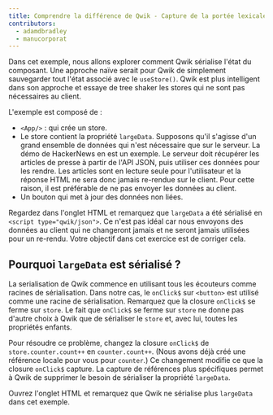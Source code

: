```yaml
---
title: Comprendre la différence de Qwik - Capture de la portée lexicale
contributors:
  - adamdbradley
  - manucorporat
---
```


Dans cet exemple, nous allons explorer comment Qwik sérialise l'état du composant. Une approche naïve serait pour Qwik de simplement sauvegarder tout l'état associé avec le `useStore()`. Qwik est plus intelligent dans son approche et essaye de tree shaker les stores qui ne sont pas nécessaires au client.

L'exemple est composé de :

- `<App/>` : qui crée un store.
- Le store contient la propriété `largeData`. Supposons qu'il s'agisse d'un grand ensemble de données qui n'est nécessaire que sur le serveur. La démo de HackerNews en est un exemple. Le serveur doit récupérer les articles de presse à partir de l'API JSON, puis utiliser ces données pour les rendre. Les articles sont en lecture seule pour l'utilisateur et la réponse HTML ne sera donc jamais re-rendue sur le client. Pour cette raison, il est préférable de ne pas envoyer les données au client.
- Un bouton qui met à jour des données non liées.

Regardez dans l'onglet HTML et remarquez que `largeData` a été sérialisé en `<script type="qwik/json">`. Ce n'est pas idéal car nous envoyons des données au client qui ne changeront jamais et ne seront jamais utilisées pour un re-rendu. Votre objectif dans cet exercice est de corriger cela.

## Pourquoi `largeData` est sérialisé ?

La serialisation de Qwik commence en utilisant tous les écouteurs comme racines de sérialisation. Dans notre cas, le `onClick$` sur `<button>` est utilisé comme une racine de sérialisation. Remarquez que la closure `onClick$` se ferme sur `store`. Le fait que `onClick$` se ferme sur `store` ne donne pas d'autre choix à Qwik que de sérialiser le `store` et, avec lui, toutes les propriétés enfants.

Pour résoudre ce problème, changez la closure `onClick$` de `store.counter.count++` en `counter.count++`. (Nous avons déjà créé une référence locale pour vous pour `counter`.) Ce changement modifie ce que la closure `onClick$` capture. La capture de références plus spécifiques permet à Qwik de supprimer le besoin de sérialiser la propriété `largeData`.

Ouvrez l'onglet HTML et remarquez que Qwik ne sérialise plus `largeData` dans cet exemple.
